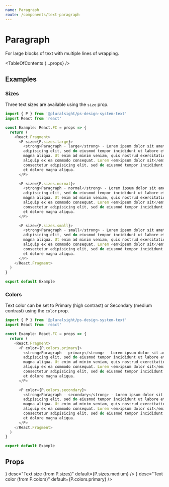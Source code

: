 ```yaml
---
name: Paragraph
route: /components/text-paragraph
---
```



# Paragraph

<Intro>For large blocks of text with multiple lines of wrapping.</Intro>

<Usage
  figmaUrl="https://www.figma.com/file/YsTklBecdddy9RZ3HXddIseD/?node-id=10247%3A6654"
  install="npm install @pluralsight/ps-design-system-text"
  import="import { P } from '@pluralsight/ps-design-system-text'"
  packageName="text"
  version={props.version}
/>

<TableOfContents {...props} />

## Examples

### Sizes

Three text sizes are available using the `size` prop.

```typescript
import { P } from '@pluralsight/ps-design-system-text'
import React from 'react'

const Example: React.FC = props => {
  return (
    <React.Fragment>
      <P size={P.sizes.large}>
        <strong>Paragraph - large</strong> - Lorem ipsum dolor sit amet
        adipisicing elit, sed do eiusmod tempor incididunt ut labore et dolore
        magna aliqua. Ut enim ad minim veniam, quis nostrud exercitation nisi ut
        aliquip ex ea commodo consequat. Lorem <em>ipsum dolor sit</em> amet
        consectetur adipisicing elit, sed do eiusmod tempor incididunt ut labore
        et dolore magna aliqua.
      </P>

      <P size={P.sizes.normal}>
        <strong>Paragraph - normal</strong> - Lorem ipsum dolor sit amet
        adipisicing elit, sed do eiusmod tempor incididunt ut labore et dolore
        magna aliqua. Ut enim ad minim veniam, quis nostrud exercitation nisi ut
        aliquip ex ea commodo consequat. Lorem <em>ipsum dolor sit</em> amet
        consectetur adipisicing elit, sed do eiusmod tempor incididunt ut labore
        et dolore magna aliqua.
      </P>

      <P size={P.sizes.small}>
        <strong>Paragraph - small</strong> - Lorem ipsum dolor sit amet
        adipisicing elit, sed do eiusmod tempor incididunt ut labore et dolore
        magna aliqua. Ut enim ad minim veniam, quis nostrud exercitation nisi ut
        aliquip ex ea commodo consequat. Lorem <em>ipsum dolor sit</em> amet
        consectetur adipisicing elit, sed do eiusmod tempor incididunt ut labore
        et dolore magna aliqua.
      </P>
    </React.Fragment>
  )
}

export default Example
```

### Colors

Text color can be set to Primary (high contrast) or Secondary (medium contrast) using the `color` prop.

```typescript
import { P } from '@pluralsight/ps-design-system-text'
import React from 'react'

const Example: React.FC = props => {
  return (
    <React.Fragment>
      <P color={P.colors.primary}>
        <strong>Paragraph - primary</strong> - Lorem ipsum dolor sit amet
        adipisicing elit, sed do eiusmod tempor incididunt ut labore et dolore
        magna aliqua. Ut enim ad minim veniam, quis nostrud exercitation nisi ut
        aliquip ex ea commodo consequat. Lorem <em>ipsum dolor sit</em> amet
        consectetur adipisicing elit, sed do eiusmod tempor incididunt ut labore
        et dolore magna aliqua.
      </P>

      <P color={P.colors.secondary}>
        <strong>Paragraph - secondary</strong> - Lorem ipsum dolor sit amet
        adipisicing elit, sed do eiusmod tempor incididunt ut labore et dolore
        magna aliqua. Ut enim ad minim veniam, quis nostrud exercitation nisi ut
        aliquip ex ea commodo consequat. Lorem <em>ipsum dolor sit</em> amet
        consectetur adipisicing elit, sed do eiusmod tempor incididunt ut labore
        et dolore magna aliqua.
      </P>
    </React.Fragment>
  )
}

export default Example
```

## Props

<TypesTable>
  <TypesProp
    name="size"
    type={<TypesEnum enum={P.sizes} />}
    desc="Text size (from P.sizes)"
    default={P.sizes.medium}
  />
  <TypesProp
    name="color"
    type={<TypesEnum enum={P.colors} />}
    desc="Text color (from P.colors)"
    default={P.colors.primary}
  />
  <TypesProp name="children" type="React.ReactNode" />
</TypesTable>
